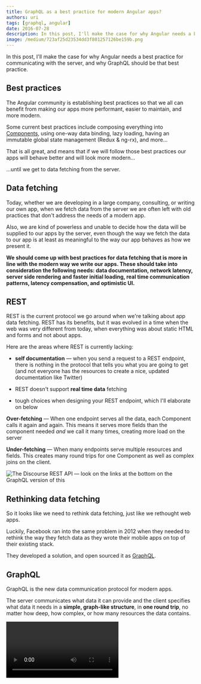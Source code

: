 ```yaml
---
title: GraphQL as a best practice for modern Angular apps?
authors: uri
tags: [graphql, angular]
date: 2016-07-28
description: In this post, I'll make the case for why Angular needs a best practice for communicating with the server, and why GraphQL should be that best practice.
image: /medium/723af25d23534dd3f801257126be159b.png
---
```



<Article />

In this post, I'll make the case for why Angular needs a best practice for communicating with the server, and why GraphQL should be that best practice.

# Best practices

The Angular community is establishing best practices so that we all can benefit from making our apps more performant, easier to maintain, and more modern.

Some current best practices include composing everything into [Components](https://docs.angularjs.org/guide/component), using one-way data binding, lazy loading, having an immutable global state management (Redux & ng-rx), and more…

That is all great, and means that if we will follow those best practices our apps will behave better and will look more modern…

…until we get to data fetching from the server.

# Data fetching

Today, whether we are developing in a large company, consulting, or writing our own app, when we fetch data from the server we are often left with old practices that don't address the needs of a modern app.

Also, we are kind of powerless and unable to decide how the data will be supplied to our apps by the server, even though the way we fetch the data to our app is at least as meaningful to the way our app behaves as how we present it.

**We should come up with best practices for data fetching that is more in line with the modern way we write our apps. These should take into consideration the following needs: data documentation, network latency, server side rendering and faster initial loading, real time communication patterns, latency compensation, and optimistic UI.**

# REST

REST is the current protocol we go around when we're talking about app data fetching. REST has its benefits, but it was evolved in a time when the web was very different from today, when everything was about static HTML and forms and not about apps.

Here are the areas where REST is currently lacking:

- **self documentation** — when you send a request to a REST endpoint, there is nothing in the protocol that tells you what you are going to get (and not everyone has the resources to create a nice, updated documentation like Twitter)

- REST doesn't support **real time data** fetching

- tough choices when designing your REST endpoint, which I'll elaborate on below

**Over-fetching** — When one endpoint serves all the data, each Component calls it again and again. This means it serves more fields than the component needed _and_ we call it many times, creating more load on the server

**Under-fetching** — When many endpoints serve multiple resources and fields. This creates many round trips for one Component as well as complex joins on the client.

![](../../public/medium/12f2b64cfbbc9231d1e2b4c201368eda.png 'The Discourse REST API — look on the links at the bottom on the GraphQL version of this')

# Rethinking data fetching

So it looks like we need to rethink data fetching, just like we rethought web apps.

Luckily, Facebook ran into the same problem in 2012 when they needed to rethink the way they fetch data as they wrote their mobile apps on top of their existing stack.

They developed a solution, and open sourced it as [GraphQL](http://graphql.org).

# GraphQL

GraphQL is the new data communication protocol for modern apps.

The server communicates what data it can provide and the client specifies what data it needs in a **simple, graph-like structure**, in **one round trip**, no matter how deep, how complex, or how many resources the data contains.

<Video src='/medium/dd41f415fc7dbf8e115c2bae6f0ceae5.webm' title='GraphQL has built in documentation so any server can use the GraphiQL editor without the need of setup'/>

This means: one request to get exactly the information the app needs, when it needs it. **No over-fetching and under-fetching.**

With that, each component needs to specify its data dependencies and a client library will merge them into one request. There's no need for a shared service with prepared fetching functions.

GraphQL is also not a storage engine! You can connect it to an existing REST endpoint or SQL and NoSql databases.

# Shared best practices between frameworks

For all the reasons above, GraphQL is already the best practice for fetching data with React. Also, all the Facebook apps and clients use GraphQL.

If the Angular community embraces GraphQL as a best practice, it would open the door to sharing more tools and knowledge with the React community.

---

To start learning about GraphQL, take a look at these sources:

- [Why GraphQL is the future](https://medium.com/apollo-stack/why-graphql-is-the-future-3bec28193807#.3wpy7r34b)
- [The basics of GraphQL in 5 minutes](https://medium.com/apollo-stack/the-basics-of-graphql-in-5-links-9e1dc4cac055#.uvh5c43kt)
- [Replacing Discourse REST API with GraphQL](https://medium.com/apollo-stack/discourse-in-graphql-part-1-ee1ffd8a22df#.ehvb5vgl1)
- [Angular-Apollo Docs](http://docs.apollostack.com/apollo-client/angular2.html) and [GitHub Repo](https://github.com/apollostack/angular2-apollo)
- [Building faster modern apps with Angular and GraphQL](http://graphql.com/articles/angular-graphql-faster-modern-apps)
